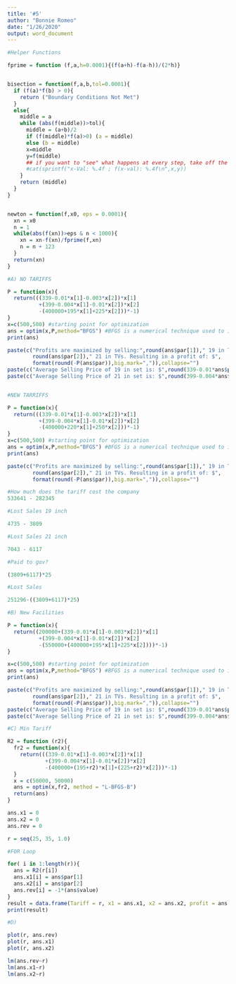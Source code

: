 ---
title: '#5'
author: "Bonnie Romeo"
date: "1/26/2020"
output: word_document
---

```{r, include = FALSE}
#Helper Functions

fprime = function (f,a,h=0.0001){(f(a+h)-f(a-h))/(2*h)}


bisection = function(f,a,b,tol=0.0001){
  if (f(a)*f(b) > 0){
    return ("Boundary Conditions Not Met")
  }
  else{
    middle = a
    while (abs(f(middle))>tol){
      middle = (a+b)/2
      if (f(middle)*f(a)>0) (a = middle)
      else (b = middle)
      x=middle
      y=f(middle)
      ## if you want to "see" what happens at every step, take off the # of the next line ##
      #cat(sprintf("x-Val: %.4f ; f(x-val): %.4f\n",x,y))
    }
    return (middle)
  }
}


newton = function(f,x0, eps = 0.0001){
  xn = x0
  n = 1
  while(abs(f(xn))>eps & n < 1000){
    xn = xn-f(xn)/fprime(f,xn) 
    n = n + 123
  }
  return(xn)
}
```


```{r setup}
#A) NO TARIFFS

P = function(x){
  return(((339-0.01*x[1]-0.003*x[2])*x[1]
          +(399-0.004*x[1]-0.01*x[2])*x[2]
          -(400000+195*x[1]+225*x[2]))*-1)
}
x=c(500,500) #starting point for optimization
ans = optim(x,P,method="BFGS") #BFGS is a numerical technique used to incrementally calculate the Hessian for Newton
print(ans)

paste(c("Profits are maximized by selling:",round(ans$par[1])," 19 in TVs and ",
        round(ans$par[2])," 21 in TVs. Resulting in a profit of: $",
        format(round(-P(ans$par)),big.mark=",")),collapse="")
paste(c("Average Selling Price of 19 in set is: $",round(339-0.01*ans$par[1]-0.003*ans$par[2],2)),collapse="")
paste(c("Average Selling Price of 21 in set is: $",round(399-0.004*ans$par[1]-0.01*ans$par[2],2)),collapse="")


#NEW TARRIFFS

P = function(x){
  return(((339-0.01*x[1]-0.003*x[2])*x[1]
          +(399-0.004*x[1]-0.01*x[2])*x[2]
          -(400000+220*x[1]+250*x[2]))*-1)
}
x=c(500,500) #starting point for optimization
ans = optim(x,P,method="BFGS") #BFGS is a numerical technique used to incrementally calculate the Hessian for Newton
print(ans)

paste(c("Profits are maximized by selling:",round(ans$par[1])," 19 in TVs and ",
        round(ans$par[2])," 21 in TVs. Resulting in a profit of: $",
        format(round(-P(ans$par)),big.mark=",")),collapse="")

#How much does the tariff cost the company 
533641 - 282345

#Lost Sales 19 inch

4735 - 3809

#Lost Sales 21 inch

7043 - 6117

#Paid to gov?

(3809+6117)*25

#Lost Sales

251296-((3809+6117)*25)

#B) New Facilities

P = function(x){
  return((200000+(339-0.01*x[1]-0.003*x[2])*x[1]
          +(399-0.004*x[1]-0.01*x[2])*x[2]
          -(550000+(400000+195*x[1]+225*x[2])))*-1)
}

x=c(500,500) #starting point for optimization
ans = optim(x,P,method="BFGS") #BFGS is a numerical technique used to incrementally calculate the Hessian for Newton
print(ans)

paste(c("Profits are maximized by selling:",round(ans$par[1])," 19 in TVs and ",
        round(ans$par[2])," 21 in TVs. Resulting in a profit of: $",
        format(round(-P(ans$par)),big.mark=",")),collapse="")
paste(c("Average Selling Price of 19 in set is: $",round(339-0.01*ans$par[1]-0.003*ans$par[2],2)),collapse="")
paste(c("Average Selling Price of 21 in set is: $",round(399-0.004*ans$par[1]-0.01*ans$par[2],2)),collapse="")

#C) Min Tariff

R2 = function (r2){
  fr2 = function(x){
    return(((339-0.01*x[1]-0.003*x[2])*x[1]
            +(399-0.004*x[1]-0.01*x[2])*x[2]
            -(400000+(195+r2)*x[1]+(225+r2)*x[2]))*-1)
  }
  x = c(50000, 50000)
  ans = optim(x,fr2, method = "L-BFGS-B")
  return(ans)
}

ans.x1 = 0 
ans.x2 = 0 
ans.rev = 0 

r = seq(25, 35, 1.0)

#FOR Loop

for( i in 1:length(r)){
  ans = R2(r[i])
  ans.x1[i] = ans$par[1]
  ans.x2[i] = ans$par[2]
  ans.rev[i] = -1*(ans$value)
}
result = data.frame(Tariff = r, x1 = ans.x1, x2 = ans.x2, profit = ans.rev)
print(result)

#D)

plot(r, ans.rev)
plot(r, ans.x1)
plot(r, ans.x2)

lm(ans.rev~r)
lm(ans.x1~r)
lm(ans.x2~r)
```


